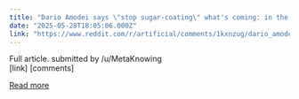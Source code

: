 ```yaml
---
title: "Dario Amodei says \"stop sugar-coating\" what's coming: in the next 1-5 years, AI could wipe out 50% of all entry-level white-collar jobs - and spike unemployment to 10-20%"
date: "2025-05-28T18:05:06.000Z"
link: "https://www.reddit.com/r/artificial/comments/1kxnzug/dario_amodei_says_stop_sugarcoating_whats_coming/"
---
```


Full article.
    submitted by    /u/MetaKnowing  
 [link]   [comments]

[Read more](https://www.reddit.com/r/artificial/comments/1kxnzug/dario_amodei_says_stop_sugarcoating_whats_coming/)
